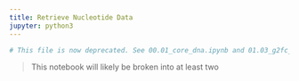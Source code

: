 ```yaml
---
title: Retrieve Nucleotide Data
jupyter: python3
---
```


```python
# This file is now deprecated. See 00.01_core_dna.ipynb and 01.03_g2fc_prep_matrices.ipynb
```


> This notebook will likely be broken into at least two


